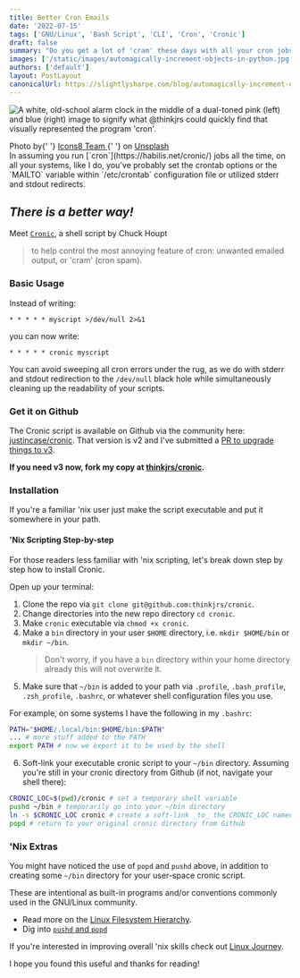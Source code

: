 ```yaml
---
title: Better Cron Emails
date: '2022-07-15'
tags: ['GNU/Linux', 'Bash Script', 'CLI', 'Cron', 'Cronic']
draft: false
summary: "Do you get a lot of 'cram' these days with all your cron jobs blasting you emails by default?"
images: ['/static/images/automagically-increment-objects-in-python.jpg']
authors: ['default']
layout: PostLayout
canonicalUrl: https://slightlysharpe.com/blog/automagically-increment-objects-in-python
---
```


<Image
  className="rounded-md shadow-md"
  src="/static/images/better-cron-emails.webp"
  alt="A white, old-school alarm clock in the middle of a dual-toned pink (left) and blue (right) image to signify what @thinkjrs could quickly find that visually represented the program 'cron'."
  height={1322}
  width={1980}
/>
<div className="text-sm text-gray-600">
  Photo by{' '}
  <a target="_blank" noreferrer="true" href="https://unsplash.com/@icons8">
    Icons8 Team
  </a>{' '}
  on <a href="https://unsplash.com/s/photos/schedule">Unsplash</a>
</div>
In assuming you run [`cron`](https://habilis.net/cronic/) jobs all the time, on all your systems,
like I do, you've probably set the crontab options or the `MAILTO` variable within `/etc/crontab`
configuration file or utilized stderr and stdout redirects.

## _There is a better way!_

Meet [`Cronic`](https://habilis.net/cronic/), a
shell script by Chuck Houpt

> to help control the most annoying feature of cron: unwanted emailed output,
> or 'cram' (cron spam).

### Basic Usage

Instead of writing:

```cron
* * * * * myscript >/dev/null 2>&1
```

you can now write:

```cron
* * * * * cronic myscript
```

You can avoid sweeping all cron errors under the
rug, as we do with stderr and stdout redirection to the `/dev/null` black hole
while simultaneously cleaning up the readability of your scripts.

### Get it on Github

The Cronic script is available on Github via the community here: [justincase/cronic](https://github.com/justincase/cronic). That version is v2 and I've submitted a [PR to upgrade things to v3](https://github.com/justincase/cronic/pull/2).

**If you need v3 now, fork my copy at [thinkjrs/cronic](https://github.com/thinkjrs/cronic/tree/master).**

### Installation

If you're a familiar 'nix user just make the script executable and put it somewhere in your path.

#### 'Nix Scripting Step-by-step

For those readers less familiar with 'nix scripting, let's break down step by
step how to install Cronic.

Open up your terminal:

1. Clone the repo via `git clone git@github.com:thinkjrs/cronic`.
2. Change directories into the new repo directory `cd cronic`.
3. Make `cronic` executable via `chmod +x cronic`.
4. Make a `bin` directory in your user `$HOME` directory, i.e. `mkdir $HOME/bin` or `mkdir ~/bin`.
   > Don't worry, if you have a `bin` directory within your home directory already this will not overwrite it.
5. Make sure that `~/bin` is added to your path via `.profile`, `.bash_profile`, `.zsh_profile`, `.bashrc`, or whatever shell configuration files you use.

For example, on some systems I have the following in my `.bashrc`:

```bash
PATH="$HOME/.local/bin:$HOME/bin:$PATH"
... # more stuff added to the PATH
export PATH # now we export it to be used by the shell
```

6. Soft-link your executable cronic script to your `~/bin` directory. Assuming you're still in your cronic directory from Github (if not, navigate your shell there):

```bash
CRONIC_LOC=$(pwd)/cronic # set a temporary shell variable
pushd ~/bin # temporarily go into your ~/bin directory
ln -s $CRONIC_LOC cronic # create a soft-link _to_ the CRONIC_LOC named cronic
popd # return to your original cronic directory from Github
```

### 'Nix Extras

You might have noticed the use of `popd` and `pushd` above, in addition to
creating some `~/bin` directory for your user-space cronic script.

These are intentional as built-in programs and/or conventions commonly used in the GNU/Linux community.

- Read more on the [Linux Filesystem Hierarchy](https://tldp.org/LDP/Linux-Filesystem-Hierarchy/html/).
- Dig into [`pushd` and `popd`](https://tldp.org/LDP/abs/html/internal.html#POPDREF)

If you're interested in improving overall 'nix skills check out [Linux Journey](https://linuxjourney.com/).

I hope you found this useful and thanks for reading!

<BlogNewsletterForm />
